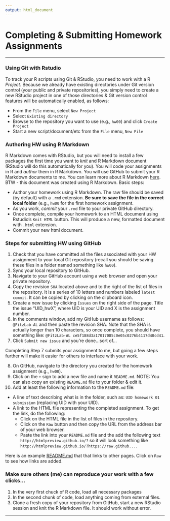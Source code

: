 ```yaml
---
output: html_document
---
```


Completing & Submitting Homework Assignments  
========================================================
***


### Using Git with Rstudio
To track your R scripts using Git & RStudio, you need to work with a R *Project*. Because we already have existing directories under Git version control (your public and private repositories), you simply need to create a new RStudio project in one of those directories & Git version control features will be automatically enabled, as follows:

+ From the `File` menu, select `New Project`
+ Select `Existing directory`
+ Browse to the repository you want to use (e.g., `hw00`) and click `Create Project`
+ Start a new script/document/etc from the `File` menu, `New File` 

### Authoring HW using R Markdown

R Markdown comes with RStudio, but you will need to install a few packages the first time you want to *knit* and R Markdown document (RStudio will do this automatically for you). You will code your assignments in R and *author* them in R Markdown. You will use GitHub to submit your R Markdown documents to me. You can learn more about R Markdown [here](http://rmarkdown.rstudio.com/). BTW - this document was created using R Markdown. Basic steps:

* Author your homework using R Markdown. The raw file should be saved (by default) with a `.rmd` extension. **Be sure to save the file in the correct local folder** (e.g., `hw00` for the first homework assignment.
* As you work, *commit* your `.rmd` file to your private GitHub directory.
* Once complete, compile your homework to an HTML document using Rstudio's `Knit HTML` button. This will produce a new, formatted document with `.html` extension.
* Commit your new html document.

### Steps for submitting HW using GitHub

1. Check that you have committed all the files associated with your HW assignment to your local Git repository (recall you should be saving these files in a folder named something like `hw00`).
2. Sync your local repository to GitHub.
3. Navigate to your GitHub account using a web browser and open your private repository.
4. Copy the revision `SHA` located above and to the right of the list of files in the repository. It is a series of 10 letters and numbers labeled `latest commit`. It can be copied by clicking on the clipboard icon.
5. Create a new issue by clicking `Issues` on the right side of the page. Title the issue "UID_hwX", where UID is your UID and X is the assignment number.
6. In the comments window, add my GitHub username as follows: `@FitzLab-AL` and then paste the revision SHA. Note that the SHA is actually longer than 10 characters, so once complete, you should have something like: `@FitzLab-AL ce5f188d3a17017085c0e05c0276b4117d40cd41`.
7. Click `Submit new issue` and you're done...sort of...

Completing Step 7 submits your assignment to me, but going a few steps further will make it easier for others to interface with your work.  

8. On GitHub, navigate to the directory you created for the homework assignment (e.g., `hw00`).
9. Click on the `+` sign to add a new file and name it `README.md`. NOTE: You can also copy an existing `README.md` file to your folder & edit it.
10. Add at least the following information to the `README.md` file:
  + A line of text describing what is in the folder, such as: `UID homework 01 submission` (replacing UID with your UID).
  + A link to the HTML file representing the completed assignment. To get the link, do the following:
    + Click on the HTML file in the list of files in the repository.
    + Click on the `Raw` button and then copy the URL from the address bar of your web browser.
    + Paste the link into your `README.md` file and the add the following text `http://htmlpreview.github.io/?` so it will look something like `http://htmlpreview.github.io/?https://raw.github...`.
    
Here is an example [README.md](https://github.com/fitzLab-AL/MEES614p/blob/master/README.md) that that links to other pages. Click on `Raw` to see how links are added.

### Make sure others (me) can reproduce your work with a few clicks...
1. In the very first chuck of R code, load all necessary packages
2. In the second chunk of code, load anything coming from external files. 
3. Clone a fresh copy of your repository from GitHub, start a new RStudio session and knit the R Markdown file. It should work without error.

***